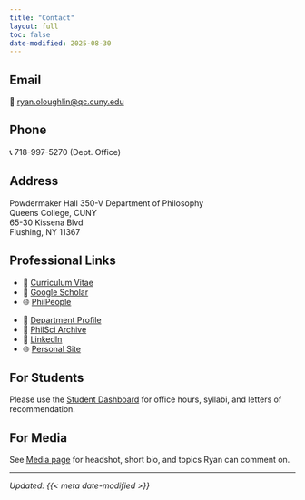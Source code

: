 ```yaml
---
title: "Contact"
layout: full
toc: false
date-modified: 2025-08-30
---
```

## Email
📧 [ryan.oloughlin@qc.cuny.edu](mailto: ryan.oloughlin@qc.cuny.edu) 

## Phone
📞 718-997-5270 (Dept. Office)

## Address
Powdermaker Hall 350-V 
Department of Philosophy  
Queens College, CUNY  
65-30 Kissena Blvd  
Flushing, NY 11367

## Professional Links

:::{.grid .gap-3}
::: {.g-col-12 .g-col-md-6}
- 📄 [Curriculum Vitae](files/Ryan_OLoughlin_CV.pdf)
- 🔎 [Google Scholar](https://scholar.google.com/citations?user=FVgAseQAAAAJ&hl=en)
- 🌐 [PhilPeople](https://philpeople.org/profiles/ryan-o-loughlin)
<!-- - 🆔 [ORCID](https://orcid.org/0000-0000-0000-0000)-->
:::

::: {.g-col-12 .g-col-md-6}
- 🏫 [Department Profile](https://www.qc.cuny.edu/academics/philosophy/ryan-oloughlin/)  
- 📂 [PhilSci Archive](https://philsci-archive.pitt.edu/view/creators/O'Loughlin=3ARyan=3A=3A.html)
- 💼 [LinkedIn](https://www.linkedin.com/in/ryan-o-loughlin-885256300/)
- 🌐 [Personal Site](https://www.ryanoloughlin.org)
:::
:::


## For Students
Please use the [Student Dashboard](teaching-students.qmd) for office hours, syllabi, and letters of recommendation.

## For Media
See [Media page](media.qmd) for headshot, short bio, and topics Ryan can comment on.

---

*Updated: {{< meta date-modified >}}*

